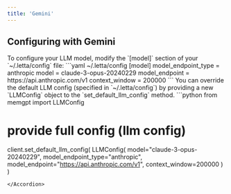 ```yaml
---
title: 'Gemini'
---
```



## Configuring with Gemini
<Accordion icon="square-terminal" title="CLI (pypi only)">
To configure your LLM model, modify the `[model]` section of your `~/.letta/config` file: 
```yaml ~/.letta/config
[model]
model_endpoint_type = anthropic 
model = claude-3-opus-20240229
model_endpoint = https://api.anthropic.com/v1
context_window = 200000
```
</Accordion>
<Accordion icon="python" title="Python SDK">
You can override the default LLM config (specified in `~/.letta/config`) by providing a new `LLMConfig` object to the `set_default_llm_config` method. 
```python
from memgpt import LLMConfig


# provide full config (llm config)
client.set_default_llm_config(
    LLMConfig(
        model="claude-3-opus-20240229",
        model_endpoint_type="anthropic",
        model_endpoint="https://api.anthropic.com/v1",
        context_window=200000
    )
)
```
</Accordion>

